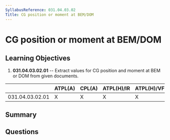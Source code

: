 ```yaml
---
SyllabusReference: 031.04.03.02
Title: CG position or moment at BEM/DOM
---
```


# CG position or moment at BEM/DOM

## Learning Objectives

1. **031.04.03.02.01** -- Extract values for CG position and moment at BEM or
   DOM from given documents.

|                 | ATPL(A) | CPL(A) | ATPL(H)/IR | ATPL(H)/VFR | CPL(H) | IR  | CBIR(A) |
| --------------- | ------- | ------ | ---------- | ----------- | ------ | --- | ------- |
| 031.04.03.02.01 | X       | X      | X          | X           | X      |     |         |

## Summary

## Questions
